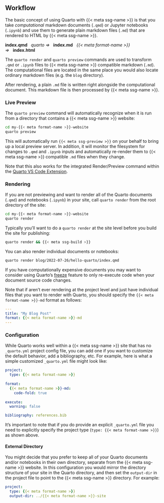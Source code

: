 

## Workflow

The basic concept of using Quarto with {{< meta ssg-name >}} is that you take *computational* markdown documents (`.qmd`) or Jupyter notebooks (`.ipynb`) and use them to generate plain markdown files (`.md`) that are rendered to HTML by {{< meta ssg-name >}}.

**index.qmd**   *quarto =\>*   **index.md**   *{{< meta format-name >}} =\>*   **index.html**

The `quarto render` and `quarto preview` commands are used to transform `.qmd` or `.ipynb` files to {{< meta ssg-name >}} compatible markdown (`.md`). The computational files are located in the same place you would also locate ordinary markdown files (e.g. the `blog` directory).

After rendering, a plain `.md` file is written right alongside the computational document. This markdown file is then processed by {{< meta ssg-name >}}.

### Live Preview

The `quarto preview` command will automatically recognize when it is run from a directory that contains a {{< meta ssg-name >}} website:

``` .bash
cd my-{{< meta format-name >}}-website
quarto preview
```

This will automatically run `{{< meta ssg-preview >}}` on your behalf to bring up a local preview server. In addition, it will monitor the filesystem for changes to `.qmd` and `.ipynb` inputs and automatically re-render them to {{< meta ssg-name >}} compatible `.md` files when they change.

Note that this also works for the integrated Render/Preview command within the [Quarto VS Code Extension](/docs/tools/vscode/index.qmd).

### Rendering

If you are not previewing and want to render all of the Quarto documents (`.qmd`) and notebooks (`.ipynb`) in your site, call `quarto render` from the root directory of the site:

``` .bash
cd my-{{< meta format-name >}}-website
quarto render 
```

Typically you'll want to do a `quarto render` at the site level before you build the site for publishing:

``` .bash
quarto render && {{< meta ssg-build >}}
```

You can also render individual documents or notebooks:

``` .bash
quarto render blog/2022-07-26/hello-quarto/index.qmd
```

If you have computationally expensive documents you may want to consider using Quarto's [freeze](/docs/projects/code-execution.qmd#freeze) feature to only re-execute code when your document source code changes.

Note that if aren't ever rendering at the project level and just have individual files that you want to render with Quarto, you should specify the `{{< meta format-name >}}-md` format as follows:

``` yaml
---
title: "My Blog Post"
format: {{< meta format-name >}}-md
---
```

### Configuration

While Quarto works well within a {{< meta ssg-name >}} site that has no `_quarto.yml` project config file, you can add one if you want to customize the default behavior, add a bibliography, etc. For example, here is what a simple customized `_quarto.yml` file might look like:

``` .yaml
project:
  type: {{< meta format-name >}}
      
format: 
  {{< meta format-name >}}-md:
    code-fold: true
  
execute: 
  warning: false

bibliography: references.bib
```

It's important to note that if you do provide an explicit `_quarto.yml` file you need to explicitly specify the project type (`type: {{< meta format-name >}}`) as shown above.

#### External Directory

You might decide that you prefer to keep all of your Quarto documents and/or notebooks in their own directory, separate from the {{< meta ssg-name >}} website. In this configuration you would mirror the directory structure of your site in the Quarto directory, and then set the `output-dir` in the project file to point to the {{< meta ssg-name >}} directory. For example:

``` .yaml
project:
  type: {{< meta format-name >}}
  output-dir: ../{{< meta format-name >}}-site
```

